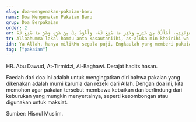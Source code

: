 ```yaml
---
slug: doa-mengenakan-pakaian-baru
nama: Doa Mengenakan Pakaian Baru
grup: Doa Berpakaian
order: 2
ar: اَللَّهُمَّ لَكَ الْحَمْدُ أَنْتَ كَسَوْتَنِيْهِ، أَسْأَلُكَ مِنْ خَيْرِهِ وَخَيْرِ مَا صُنِعَ لَهُ، وَأَعُوْذُ بِكَ مِنْ شَرِّهِ وَشَرِّ مَا صُنِعَ لَهُ
tr: Allaahumma lakal hamdu anta kasautaniihi, as-aluka min khoirihi wa khoiri maa shuni'a lahu, wa a'uudzu bika min syarrihi wa syarri maa shuni'a lah.
idn: Ya Allah, hanya milikMu segala puji, Engkaulah yang memberi pakaian ini kepadaku. Aku mohon kepadaMu untuk memperoleh kebaikannya dan kebaikan yang ia diciptakan karenanya. Aku berlindung kepadaMu dari kejahatannya dan kejahatan yang ia diciptakan karenanya.
tag: ["pakaian"]
---
```


HR. Abu Dawud, At-Tirmidzi, Al-Baghawi. Derajat hadits hasan.

Faedah dari doa ini adalah untuk mengingatkan diri bahwa pakaian yang dikenakan adalah murni karunia dan rezeki dari Allah. Dengan doa ini, kita memohon agar pakaian tersebut membawa kebaikan dan berlindung dari keburukan yang mungkin menyertainya, seperti kesombongan atau digunakan untuk maksiat.

Sumber: Hisnul Muslim.
